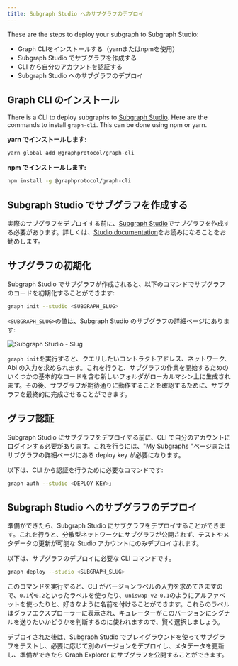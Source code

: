 ```yaml
---
title: Subgraph Studio へのサブグラフのデプロイ
---
```


These are the steps to deploy your subgraph to Subgraph Studio:

- Graph CLIをインストールする（yarnまたはnpmを使用）
- Subgraph Studio でサブグラフを作成する
- CLI から自分のアカウントを認証する
- Subgraph Studio へのサブグラフのデプロイ

## Graph CLI のインストール

There is a CLI to deploy subgraphs to [Subgraph Studio](https://thegraph.com/studio/). Here are the commands to install `graph-cli`. This can be done using npm or yarn.

**yarn でインストールします:**

```bash
yarn global add @graphprotocol/graph-cli
```

**npm でインストールします:**

```bash
npm install -g @graphprotocol/graph-cli
```

## Subgraph Studio でサブグラフを作成する

実際のサブグラフをデプロイする前に、[Subgraph Studio](https://thegraph.com/studio/)でサブグラフを作成する必要があります。詳しくは、[Studio documentation](/deploying/subgraph-studio)をお読みになることをお勧めします。

## サブグラフの初期化

Subgraph Studio でサブグラフが作成されると、以下のコマンドでサブグラフのコードを初期化することができます:

```bash
graph init --studio <SUBGRAPH_SLUG>
```

`<SUBGRAPH_SLUG>`の値は、Subgraph Studio のサブグラフの詳細ページにあります:

![Subgraph Studio - Slug](/img/doc-subgraph-slug.png)

`graph init`を実行すると、クエリしたいコントラクトアドレス、ネットワーク、Abi の入力を求められます。これを行うと、サブグラフの作業を開始するためのいくつかの基本的なコードを含む新しいフォルダがローカルマシン上に生成されます。その後、サブグラフが期待通りに動作することを確認するために、サブグラフを最終的に完成させることができます。

## グラフ認証

Subgraph Studio にサブグラフをデプロイする前に、CLI で自分のアカウントにログインする必要があります。これを行うには、"My Subgraphs "ページまたはサブグラフの詳細ページにある deploy key が必要になります。

以下は、CLI から認証を行うために必要なコマンドです:

```bash
graph auth --studio <DEPLOY KEY>」
```

## Subgraph Studio へのサブグラフのデプロイ

準備ができたら、Subgraph Studio にサブグラフをデプロイすることができます。これを行うと、分散型ネットワークにサブグラフが公開されず、テストやメタデータの更新が可能な Studio アカウントにのみデプロイされます。

以下は、サブグラフのデプロイに必要な CLI コマンドです。

```bash
graph deploy --studio <SUBGRAPH_SLUG>
```

このコマンドを実行すると、CLI がバージョンラベルの入力を求めてきますので、`0.1`や`0.2`といったラベルを使ったり、`uniswap-v2-0.1`のようにアルファベットを使ったりと、好きなように名前を付けることができます。これらのラベルはグラフエクスプローラーに表示され、キュレーターがこのバージョンにシグナルを送りたいかどうかを判断するのに使われますので、賢く選択しましょう。

デプロイされた後は、Subgraph Studio でプレイグラウンドを使ってサブグラフをテストし、必要に応じて別のバージョンをデプロイし、メタデータを更新し、準備ができたら Graph Explorer にサブグラフを公開することができます。
